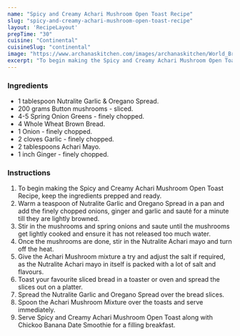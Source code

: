 ---
name: "Spicy and Creamy Achari Mushroom Open Toast Recipe"
slug: "spicy-and-creamy-achari-mushroom-open-toast-recipe"
layout: 'RecipeLayout'
prepTime: "30"
cuisine: "Continental"
cuisineSlug: "continental"
image: "https://www.archanaskitchen.com/images/archanaskitchen/World_Breakfast/Spicy_Mushroom_and_Spring_Onion_Toast_Recipe-1.jpg"
excerpt: "To begin making the Spicy and Creamy Achari Mushroom Open Toast Recipe, keep the ingredients prepped and ready"
---

### Ingredients

- 1 tablespoon Nutralite Garlic & Oregano Spread.
- 200 grams Button mushrooms - sliced.
- 4-5 Spring Onion Greens - finely chopped.
- 4 Whole Wheat Brown Bread.
- 1 Onion - finely chopped.
- 2 cloves Garlic - finely chopped.
- 2 tablespoons Achari Mayo.
- 1 inch Ginger - finely chopped.

### Instructions

1. To begin making the Spicy and Creamy Achari Mushroom Open Toast Recipe, keep the ingredients prepped and ready.
1. Warm a teaspoon of Nutralite Garlic and Oregano Spread in a pan and add the finely chopped onions, ginger and garlic and sauté for a minute till they are lightly browned.
1. Stir in the mushrooms and spring onions and saute until the mushrooms get lightly cooked and ensure it has not released too much water.
1. Once the mushrooms are done, stir in the Nutralite Achari mayo and turn off the heat.
1. Give the Achari Mushroom mixture a try and adjust the salt if required, as the Nutralite Achari mayo in itself is packed with a lot of salt and flavours.
1. Toast your favourite sliced bread in a toaster or oven and spread the slices out on a platter.
1. Spread the Nutralite Garlic and Oregano Spread over the bread slices.
1. Spoon the Achari Mushroom Mixture over the toasts and serve immediately.
1. Serve Spicy and Creamy Achari Mushroom Open Toast along with Chickoo Banana Date Smoothie for a filling breakfast.
